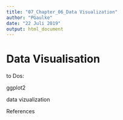 ```yaml
---
title: "07_Chapter_06_Data Visualization"
author: "PGaulke"
date: "22 Juli 2019"
output: html_document
---
```


# Data Visualisation

to Dos:

ggplot2

data vizualization

References
